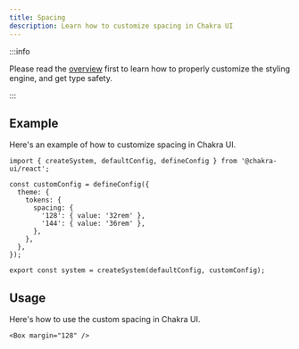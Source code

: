 ```yaml
---
title: Spacing
description: Learn how to customize spacing in Chakra UI
---
```


:::info

Please read the [overview](/docs/theming/customization/overview) first to learn
how to properly customize the styling engine, and get type safety.

:::

## Example

Here's an example of how to customize spacing in Chakra UI.

```tsx title="theme.ts"
import { createSystem, defaultConfig, defineConfig } from '@chakra-ui/react';

const customConfig = defineConfig({
  theme: {
    tokens: {
      spacing: {
        '128': { value: '32rem' },
        '144': { value: '36rem' },
      },
    },
  },
});

export const system = createSystem(defaultConfig, customConfig);
```

## Usage

Here's how to use the custom spacing in Chakra UI.

```tsx
<Box margin="128" />
```
